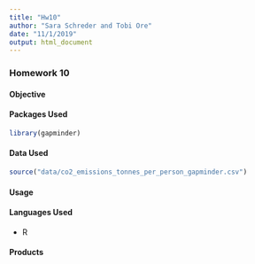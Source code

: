 ```yaml
---
title: "Hw10"
author: "Sara Schreder and Tobi Ore"
date: "11/1/2019"
output: html_document
---
```

### Homework 10

#### Objective

#### Packages Used
```r
library(gapminder)
```

#### Data Used
```r
source("data/co2_emissions_tonnes_per_person_gapminder.csv")
```
#### Usage
#### Languages Used
* R

#### Products
